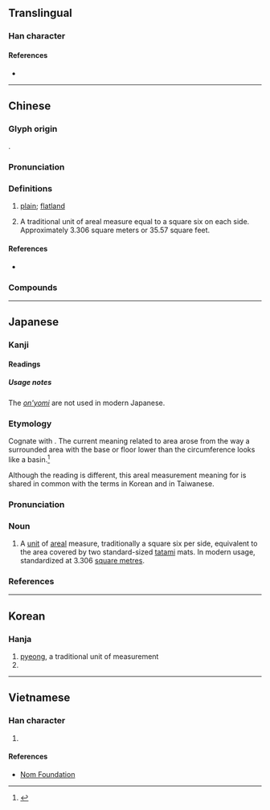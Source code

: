 {{character info/new}}
==Translingual==

===Han character===
{{Han char|rn=32|rad=土|as=05|sn=8|four=41149|canj=GMFJ|ids=⿰土平}}

====References====
* {{Han ref|kx=0226.220|dkj=04976|dj=0461.340|hdz=10430.090|uh=576A|ud=22378|bh=A957|bd=43351}}

----

==Chinese==
{{zh-forms}}

===Glyph origin===
{{Han etym}}
{{Han compound|土|平|ls=psc|c1=s|c2=p|t1=earth}}.

===Pronunciation===
{{zh-pron
|m=píng
|c=ping4
|h=pfs=phiàng/phìn
|mn=phêng/phiâⁿ/qz,tp:pîⁿ/kh:pêⁿ/xm:phîⁿ/twvk,zz:phêⁿ
|mn_note=phêng - literary; phiâⁿ/pîⁿ/pêⁿ/phîⁿ/phêⁿ - vernacular
|w=
|mc=y
|oc=y
|ma=
|cat=n
}}

===Definitions===
{{zh-hanzi}}

# [[plain]]; [[flatland]]
# {{lb|zh|Taiwan}} A traditional unit of areal measure equal to a square six {{zh-l|尺}} on each side. Approximately 3.306 square meters or 35.57 square feet.

====References====
* {{qualifier|Min Nan}} {{thcwd|3717}}

===Compounds===
{{zh-der|坪數|坪場|地坪|停機坪|坪林|坪壩|建坪|阿坶坪|草坪|馬坪|卸甲坪|方高坪|薛坪|長坪|龍坪|寺坪|洋坪|茅坪場|樟村坪|松木坪|茅坪|龍舟坪|榔坪|賀家坪|火燒坪|仁和坪|秦家坪|雙坪|六里坪|蒿坪|姚坪|竹坪|水坪|鄂坪|清坪|活龍坪|南坪|下坪|小坪|沙坪|白楊坪|高坪|花坪|楂樹坪|大支坪|清太坪|金果坪|七里坪|紅坪|下谷坪}}

----

==Japanese==

===Kanji===
{{ja-kanji|grade=c|rs=土05}}

====Readings====
{{ja-readings
|goon=びょう
|kanon=へい
|kun=つぼ-
}}

=====Usage notes=====
The [[音読み#Japanese|''on'yomi'']] are not used in modern Japanese.

===Etymology===
<div style="float:right;">
{{wikipedia|lang=ja}}
{{wikipedia|Pyeong}}
</div>
{{ja-kanjitab|yomi=k|つぼ}}
Cognate with {{m|ja|壺|tr=tsubo||basin}}. The current meaning related to area arose from the way a surrounded area with the base or floor lower than the circumference looks like a basin.<ref name="KDJ">{{R:Kokugo Dai Jiten}}</ref>

Although the reading is different, this areal measurement meaning for {{lang|ja|坪}} is shared in common with the terms {{ko-inline|평|||坪}} in Korean and {{m|zh|坪|tr=pe<sup>5</sup>}} in Taiwanese.

===Pronunciation===
{{ja-pron|yomi=k|つぼ|acc=0|acc_ref=DJR}}

===Noun===
{{ja-noun|つぼ}}

# A [[unit]] of [[areal]] measure, traditionally a square six {{m|ja|尺|tr=shaku|pos=traditional Japanese unit of length, roughly equivalent to the English [[foot]]}} per side, equivalent to the area covered by two standard-sized [[tatami]] mats. In modern usage, standardized at 3.306 [[square metre]]s.

===References===
<references/>

----

==Korean==

===Hanja===
{{ko-hanja|hangeul=평|rv=pyeong|mr=p'yŏng|y=phyeng}}

# [[pyeong]], a traditional unit of measurement
# {{defn|lang=ko|sort=土05}}

----

==Vietnamese==

===Han character===
{{vi-hantu|[[bình]]|rs=土05}}

# {{defn|lang=vi|sort=土05}}

====References====
* [http://nomfoundation.org/common/nom_details.php?codepoint=576a Nom Foundation]